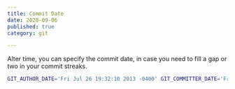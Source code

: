 ```yaml
---
title: Commit Date
date: 2020-09-06
published: true
category: git

---
```

Alter time, you can specify the commit date, in case you need to fill a gap or two in your commit streaks.

```bash
GIT_AUTHOR_DATE='Fri Jul 26 19:32:10 2013 -0400' GIT_COMMITTER_DATE='Fri Jul 26 19:32:10 2013 -0400' git commit

```
